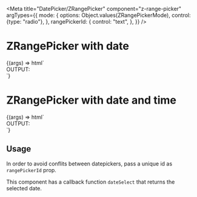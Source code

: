 


<Meta
  title="DatePicker/ZRangePicker"
  component="z-range-picker"
  argTypes={{
    mode: {
      options: Object.values(ZRangePickerMode),
      control: {type: "radio"},
    },
    rangePickerId: {
      control: "text",
    },
  }}
/>

# ZRangePicker with date

<Canvas>
  <Story
    name="ZRangePicker with date"
    args={{
      mode: "date",
      rangePickerId: "picker-01",
      firstLabel: "Start date",
      firstAriaLabel: "start-date",
      secondLabel: "End date",
      secondAriaLabel: "end-date",
    }}
    height="180px"
  >
    {(args) => html`
      <script>
        document.getElementById("${args.rangePickerId}").addEventListener("dateSelect", (e) => {
          const input = document.getElementById("output");
          input.innerHTML = "[" + e.detail[0] + ", " + e.detail[1] + "]";
        });
      </script>
      <div class="story-container">
        <div class="story-picker-container">
          <z-range-picker
            mode=${args.mode}
            range-picker-id=${args.rangePickerId}
            id=${args.rangePickerId}
            first-aria-label=${args.firstAriaLabel}
            first-label=${args.firstLabel}
            second-aria-label=${args.secondAriaLabel}
            second-label=${args.secondLabel}
          ></z-range-picker>
        </div>
        <div class="story-output-container">
          <span>OUTPUT:</span>
          <br />
          <span id="output" />
        </div>
      </div>
    `}
  </Story>
</Canvas>

# ZRangePicker with date and time

<Canvas>
  <Story
    name="ZRangePicker with date and time"
    args={{
      mode: "date-time",
      rangePickerId: "picker-02",
      firstLabel: "Start date",
      firstAriaLabel: "start-date",
      secondLabel: "End date",
      secondAriaLabel: "end-date",
    }}
  >
    {(args) => html`
      <script>
        document.getElementById("${args.rangePickerId}").addEventListener("dateSelect", (e) => {
          const input = document.getElementById("output");
          input.innerHTML = "[" + e.detail[0] + ", " + e.detail[1] + "]";
        });
      </script>
      <div class="story-container">
        <div class="story-picker-container">
          <z-range-picker
            mode=${args.mode}
            range-picker-id=${args.rangePickerId}
            id=${args.rangePickerId}
            first-aria-label=${args.firstAriaLabel}
            first-label=${args.firstLabel}
            second-aria-label=${args.secondAriaLabel}
            second-label=${args.secondLabel}
          ></z-range-picker>
        </div>
        <div class="story-output-container">
          <span>OUTPUT:</span>
          <br />
          <span id="output" />
        </div>
      </div>
    `}
  </Story>
</Canvas>

## Usage

In order to avoid conflits between datepickers, pass a unique id as `rangePickerId` prop.

This component has a callback function `dateSelect` that returns the selected date.
